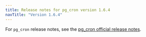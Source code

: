 ```yaml
---
title: Release notes for pg_cron version 1.6.4
navTitle: "Version 1.6.4"
---
```


For `pg_cron` release notes, see the [pg_cron official release notes](https://github.com/citusdata/pg_cron/releases/).
